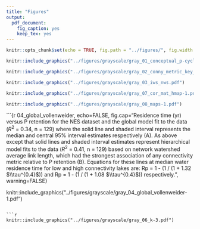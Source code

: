 ```yaml
---
title: "Figures"
output:
  pdf_document:
    fig_caption: yes
    keep_tex: yes
---
```


```r
knitr::opts_chunk$set(echo = TRUE, fig.path = "../figures/", fig.width = 5, fig.height = 6, dev = c("pdf"))
```

```r
knitr::include_graphics("../figures/grayscale/gray_01_conceptual_p-cycle_pt2.pdf")
```

```r
knitr::include_graphics("../figures/grayscale/gray_02_conny_metric_key_crop_small.pdf")
```

```r
knitr::include_graphics("../figures/grayscale/gray_03_iws_nws.pdf")
```

```r
knitr::include_graphics("../figures/grayscale/gray_07_cor_mat_hmap-1.pdf")
```

```r
knitr::include_graphics("../figures/grayscale/gray_08_maps-1.pdf")
```

```{r 04_global_vollenweider, echo=FALSE, fig.cap="Residence time (yr) versus P retention for the NES dataset and the global model fit to the data ($R^{2}$ = 0.34, n = 129) where the solid line and shaded interval represents the median and central 95% interval estimates respectively (A). As above except that solid lines and shaded interval estimates represent hierarchical model fits to the data ($R^{2}$ = 0.41, n = 129) based on network watershed average link length, which had the strongest association of any connectivity metric relative to P retention (B). Equations for these lines at median water residence time for low and high connectivity lakes are: Rp = 1 - (1 / (1 + 1.32 $\\tau^{0.4}$)) and Rp = 1 - (1 / (1 + 1.08 $\\tau^{0.4}$)) respectively.", warning=FALSE}

knitr::include_graphics("../figures/grayscale/gray_04_global_vollenweider-1.pdf")
```

```r
knitr::include_graphics("../figures/grayscale/gray_06_k-3.pdf")
```
